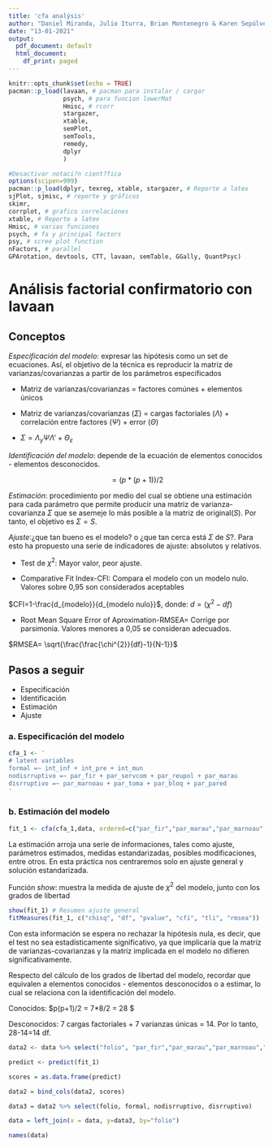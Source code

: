 ```yaml
---
title: 'cfa analýsis'
author: "Daniel Miranda, Julio Iturra, Brian Montenegro & Karen Sepúlveda"
date: "13-01-2021"
output:
  pdf_document: default
  html_document:
    df_print: paged
---
```


```r
knitr::opts_chunk$set(echo = TRUE)
pacman::p_load(lavaan, # pacman para instalar / cargar 
               psych, # para funcion lowerMat
               Hmisc, # rcorr
               stargazer,
               xtable,
               semPlot,
               semTools,
               remedy,
               dplyr
               )

```


```r
#Desactivar notaci?n cient?fica
options(scipen=999)
pacman::p_load(dplyr, texreg, xtable, stargazer, # Reporte a latex
sjPlot, sjmisc, # reporte y gráficos
skimr,
corrplot, # grafico correlaciones
xtable, # Reporte a latex
Hmisc, # varias funciones
psych, # fa y principal factors
psy, # scree plot function
nFactors, # parallel
GPArotation, devtools, CTT, lavaan, semTable, GGally, QuantPsyc) 
```


# Análisis factorial confirmatorio con __lavaan__

## Conceptos 

_Especificación del modelo_: expresar las hipótesis como un set de ecuaciones. Así, el objetivo de la técnica es reproducir la matriz de varianzas/covarianzas a partir de los parámetros especificados

- Matriz de varianzas/covarianzas = factores comúnes + elementos únicos

- Matriz de  varianzas/covarianzas ($\Sigma$) = cargas factoriales ($\Lambda$) + correlación entre factores ($\Psi$) +  error ($\Theta$)

- $\Sigma= \Lambda_{y} \Psi \Lambda' + \Theta_{\varepsilon}$ 


_Identificación del modelo_:  depende de la ecuación de elementos conocidos - elementos desconocidos.

$$ = (p*(p+1))/2$$

_Estimación_: procedimiento por medio del cual se obtiene una estimación para cada parámetro que permite producir una matriz de varianza-covarianza $\Sigma$ que se asemeje lo más posible a la matriz de original($S$). Por tanto, el objetivo es $\Sigma = S$.


_Ajuste_:¿que tan bueno es el modelo? o ¿que tan cerca está $\Sigma$ de $S$?. Para esto ha propuesto una serie de indicadores de ajuste: absolutos y relativos.

 - Test de $\chi^{2}$: Mayor valor, peor ajuste.
 
 - Comparative Fit Index-CFI: Compara el modelo con un modelo nulo. Valores sobre 0,95 son considerados aceptables
 
 $CFI=1-\frac{d_{modelo}}{d_{modelo nulo}}$, donde: $d=(\chi^{2}- df)$
 
 - Root Mean Square Error of Aproximation-RMSEA= Corrige por parsimonia. Valores menores a 0,05 se consideran adecuados.
 
 $RMSEA= \sqrt{\frac{\frac{\chi^{2}}{df}-1}{N-1}}$


## Pasos a seguir

- Especificación
- Identificación
- Estimación
- Ajuste

### a. Especificación del modelo
```r
cfa_1 <- '
# latent variables
formal =~ int_inf + int_pre + int_mun
nodisrruptivo =~ par_fir + par_servcom + par_reupol + par_marau
disrruptivo =~ par_marnoau + par_toma + par_bloq + par_pared
'
```


### b. Estimación del modelo
```r
fit_1 <- cfa(cfa_1,data, ordered=c("par_fir","par_marau","par_marnoau","par_toma","par_bloq", "par_pared", "par_servcom", "par_reupol","int_mun","int_pre","int_inf"))
```


La estimación arroja una serie de informaciones, tales como ajuste, parámetros estimados, medidas estandarizadas, posibles modificaciones, entre otros. En esta práctica nos centraremos solo en ajuste general y solución estandarizada.

Función *show*: muestra la medida de ajuste de $\chi^2$ del modelo, junto con los grados de libertad

```r
show(fit_1) # Resumen ajuste general
fitMeasures(fit_1, c("chisq", "df", "pvalue", "cfi", "tli", "rmsea"))
```

Con esta información se espera no rechazar la hipótesis nula, es decir, que el test no sea estadísticamente significativo, ya que implicaría que la matriz de varianzas-covarianzas y la matriz implicada en el modelo no difieren significativamente.

Respecto del cálculo de los grados de libertad del modelo, recordar que equivalen a elementos conocidos - elementos desconocidos o a estimar, lo cual se relaciona con la identificación del modelo.

Conocidos: $p(p+1)/2 = 7*8/2 = 28 $

Desconocidos: 7 cargas factoriales + 7 varianzas únicas = 14.
Por lo tanto, 28-14=14 df.

```r
data2 <- data %>% select("folio", "par_fir","par_marau","par_marnoau","par_toma","par_bloq", "par_pared", "par_servcom", "par_reupol","int_mun","int_pre","int_inf") %>% na.omit()

predict <- predict(fit_1)

scores = as.data.frame(predict)

data2 = bind_cols(data2, scores)

data3 = data2 %>% select(folio, formal, nodisrruptivo, disrruptivo)

data = left_join(x = data, y=data3, by="folio")

names(data)
```